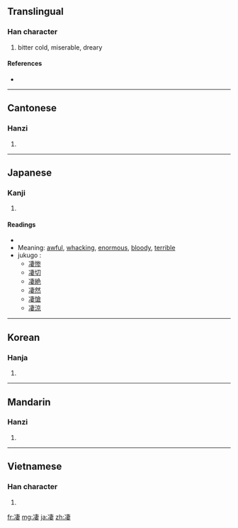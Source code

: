 {{also|淒}}
==Translingual==

===Han character===
{{Han char|rn=15|rad=冫|as=08|sn=10|four=3514<sub>4</sub>|canj=戈一十中女 (IMJLV)}}

# bitter cold, miserable, dreary

====References====
* {{Han ref|kx=0132.330|dkj=01657|dj=0296.220|hdz=10299.010|uh=51C4|ud=20932|bh=D0E2|bd=53474}}

----

==Cantonese==

===Hanzi===
{{yue-hanzi|jyut=|y=chai1}}

# {{defn|Cantonese|sort=冫08}}

----

==Japanese==

===Kanji===
{{ja-kanji|grade=|rs=冫08}}

# {{defn|Japanese}}

====Readings====
* {{ja-readings|on=[[せい]] (sei)|kun=[[さむい]] (samui), [[すさまじい]] (susamajii), [[すごい]] (sugoi)}}
* Meaning: [[awful]], [[whacking]], [[enormous]], [[bloody]], [[terrible]]
* jukugo<!--熟語 in English?-->:
** [[凄惨]]
** [[凄切]]
** [[凄絶]]
** [[凄然]]
** [[凄愴]]
** [[凄涼]]

----

==Korean==

===Hanja===
{{ko-hanja|hangeul=처|rv=cheo|mr=ch'ŏ}}

# {{defn|Korean|sort=冫08}}

----

==Mandarin==

===Hanzi===
{{cmn-hanzi|pin=[[qī]] ([[qi1]])|wg=ch'i<sup>1</sup>}}

# {{defn|Mandarin|sort=冫08}}

----

==Vietnamese==

===Han character===
{{vi-hantu|[[thê]]|rs=冫08}}

# {{defn|Vietnamese|sort=冫08}}

[[fr:凄]]
[[mg:凄]]
[[ja:凄]]
[[zh:凄]]